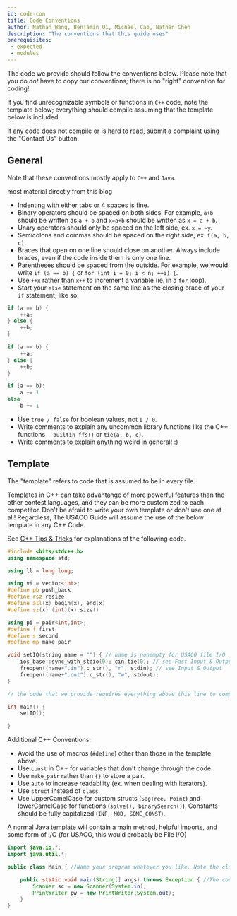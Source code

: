 ```yaml
---
id: code-con
title: Code Conventions
author: Nathan Wang, Benjamin Qi, Michael Cao, Nathan Chen
description: "The conventions that this guide uses"
prerequisites: 
 - expected
 - modules
---
```


The code we provide should follow the conventions below. Please note that you do _not_ have to copy our conventions; there is no "right" convention for coding!

<LanguageSection>

<CPPSection>

If you find unrecognizable symbols or functions in `C++` code, note the template below; everything should compile assuming that the template below is included.

</CPPSection>

<JavaSection />

<PySection />

</LanguageSection>

If any code does not compile or is hard to read, submit a complaint using the "Contact Us" button.

## General

Note that these conventions mostly apply to `C++` and `Java`.

<Resources>
  <Resource source = "CF" title = "Swift - Competitive C++ Manifesto" url="blog/entry/64218">most material directly from this blog</Resource>
</Resources>

 - Indenting with either tabs or 4 spaces is fine.
 - Binary operators should be spaced on both sides. For example, `a+b` should be written as `a + b` and `x=a+b` should be written as `x = a + b`.
 - Unary operators should only be spaced on the left side, ex. `x = -y`.
 - Semicolons and commas should be spaced on the right side, ex. `f(a, b, c)`.
 - Braces that open on one line should close on another. Always include braces, even if the code inside them is only one line.
 - Parentheses should be spaced from the outside. For example, we would write `if (a == b) {` or `for (int i = 0; i < n; ++i) {`.
 - Use `++x` rather than `x++` to increment a variable (ie. in a `for` loop).
 - Start your `else` statement on the same line as the closing brace of your `if` statement, like so:

<LanguageSection>

<CPPSection>

```cpp
if (a == b) {
	++a;
} else {
	++b;
}
```

</CPPSection>

<JavaSection>

```java
if (a == b) {
	++a;
} else {
	++b;
}
```

</JavaSection>

<PySection>

```py
if (a == b):
	a += 1
else
	b += 1
```

</PySection>

</LanguageSection>
 

 - Use `true / false` for boolean values, not `1 / 0`. 
 - Write comments to explain any uncommon library functions like the C++ functions `__builtin_ffs()` or `tie(a, b, c)`.
 - Write comments to explain anything weird in general! :)

## Template

The "template" refers to code that is assumed to be in every file.

<LanguageSection>

<CPPSection>

Templates in C++ can take advantange of more powerful features than the other contest languages, and they can be more customized to each competitor. Don't be afraid to write your own template or don't use one at all! Regardless, The USACO Guide will assume the use of the below template in any C++ Code.

See [C++ Tips & Tricks](./cpp-tips) for explanations of the following code.

```cpp
#include <bits/stdc++.h>
using namespace std;

using ll = long long;

using vi = vector<int>;
#define pb push_back
#define rsz resize
#define all(x) begin(x), end(x)
#define sz(x) (int)(x).size()

using pi = pair<int,int>;
#define f first
#define s second
#define mp make_pair

void setIO(string name = "") { // name is nonempty for USACO file I/O
	ios_base::sync_with_stdio(0); cin.tie(0); // see Fast Input & Output
	freopen((name+".in").c_str(), "r", stdin); // see Input & Output
	freopen((name+".out").c_str(), "w", stdout);
}

// the code that we provide requires everything above this line to compile

int main() {
	setIO();

}
```

<!-- Any preferences? Also, this doesn't apply to the custom sorting module, make sure to include all 3! :) -->

Additional C++ Conventions:

 - Avoid the use of macros (`#define`) other than those in the template above.
 - Use `const` in C++ for variables that don't change through the code.
 - Use `make_pair` rather than `{}` to store a pair. 
 - Use `auto` to increase readability (ex. when dealing with iterators). 
 - Use `struct` instead of `class`. <!-- Even if you are copy pasting a `struct`, space it out rather than squeezing it into one line. -->
 - Use UpperCamelCase for custom structs (`SegTree, Point`) and lowerCamelCase for functions (`solve(), binarySearch()`). Constants should be fully capitalized (`INF, MOD, SOME_CONST`). 

</CPPSection>

<JavaSection>

A normal Java template will contain a main method, helpful imports, and some form of I/O (for USACO, this would probably be File I/O)

```java
import java.io.*;
import java.util.*;

public class Main { //Name your program whatever you like. Note the class name must match the file name (e.g. this file would be "Main.java")

	public static void main(String[] args) throws Exception { //The code below reads from stdin and also uses a slow input method. Read "Intro - Fast I/O" for other Java I/O techniques.
		Scanner sc = new Scanner(System.in);
		PrintWriter pw = new PrintWriter(System.out);
	}
}

```

</JavaSection>

<PySection />

</LanguageSection>
